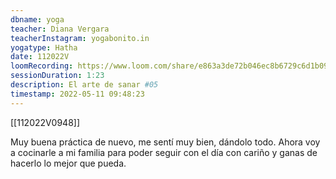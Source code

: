 ```yaml
---
dbname: yoga
teacher: Diana Vergara
teacherInstagram: yogabonito.in
yogatype: Hatha
date: 112022V
loomRecording: https://www.loom.com/share/e863a3de72b046ec8b6729c6d1b09576
sessionDuration: 1:23
description: El arte de sanar #05
timestamp: 2022-05-11 09:48:23
---
```


[[112022V0948]]

Muy buena práctica de nuevo, me sentí muy bien, dándolo todo. Ahora voy a cocinarle a mi familia para poder seguir con el día con cariño y ganas de hacerlo lo mejor que pueda.

